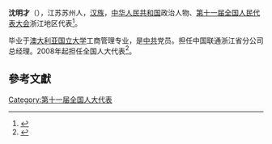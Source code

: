 '''沈明才'''（{{bd|1955年||}}），江苏苏州人，[[汉族|汉族]]，[[中华人民共和国|中华人民共和国]]政治人物、[[第十一届全国人民代表大会|第十一届全国人民代表大会]]浙江地区代表<ref>{{cite web|author=新华网|title=第十一届全国人大代表|url=http://news.xinhuanet.com/ziliao/2008-03/03/content_7708230.htm?node=36628|publisher=新华网|accessdate=2014-01-07|archive-date=2014-01-10|archive-url=https://web.archive.org/web/20140110211415/http://news.xinhuanet.com/ziliao/2008-03/03/content_7708230.htm?node=36628|dead-url=no}}</ref>。

毕业于[[澳大利亚国立大学|澳大利亚国立大学]]工商管理专业，是[[中共|中共]]党员。担任中国联通浙江省分公司总经理。2008年起担任全国人大代表<ref>{{cite news|title=全国人大代表信息-沈明才|url= http://210.82.31.1:8084/delegate/viewDelegate.action?dbid=111462|accessdate=2013-04-05|newspaper=全国人大网|archive-url=https://web.archive.org/web/20130719045259/http://www.npc.gov.cn/delegate/viewDelegate.action?dbid=111462|archive-date=2013-07-19|dead-url=yes}}</ref>。

==參考文獻==
{{reflist}}
[[Category:第十一届全国人大代表|Category:第十一届全国人大代表]]